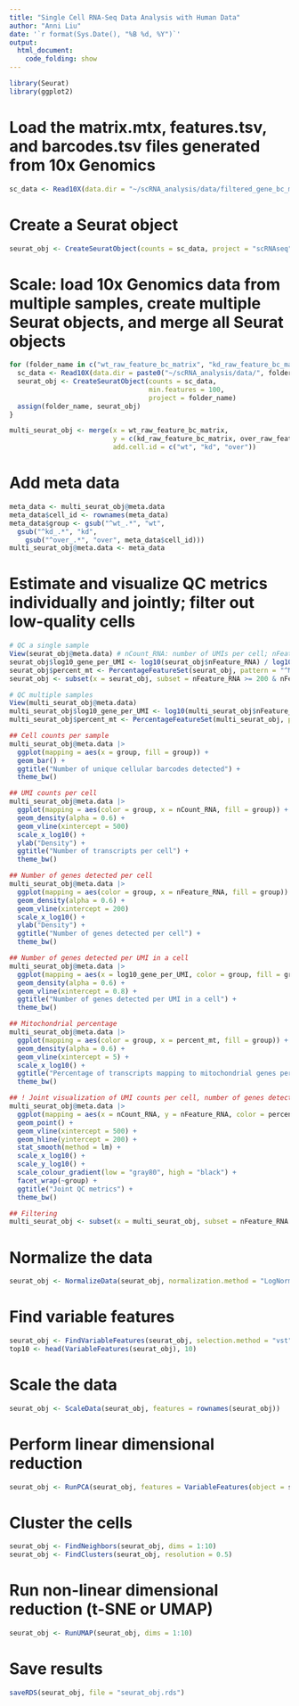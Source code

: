 ```yaml
---
title: "Single Cell RNA-Seq Data Analysis with Human Data"
author: "Anni Liu"
date: '`r format(Sys.Date(), "%B %d, %Y")`'
output: 
  html_document:
    code_folding: show
---
```


```r
library(Seurat)
library(ggplot2)
```

# Load the matrix.mtx, features.tsv, and barcodes.tsv files generated from 10x Genomics 
```r
sc_data <- Read10X(data.dir = "~/scRNA_analysis/data/filtered_gene_bc_matrices/hg19/")
```

# Create a Seurat object
```r
seurat_obj <- CreateSeuratObject(counts = sc_data, project = "scRNAseq", min.cells = 3, min.features = 200)
```

# Scale: load 10x Genomics data from multiple samples, create multiple Seurat objects, and merge all Seurat objects
```r
for (folder_name in c("wt_raw_feature_bc_matrix", "kd_raw_feature_bc_matrix", "over_raw_feature_bc_matrix")){
  sc_data <- Read10X(data.dir = paste0("~/scRNA_analysis/data/", folder_name))
  seurat_obj <- CreateSeuratObject(counts = sc_data, 
                                   min.features = 100, 
                                   project = folder_name)
  assign(folder_name, seurat_obj)
}

multi_seurat_obj <- merge(x = wt_raw_feature_bc_matrix, 
                          y = c(kd_raw_feature_bc_matrix, over_raw_feature_bc_matrix),
                          add.cell.id = c("wt", "kd", "over"))
```

# Add meta data
```r
meta_data <- multi_seurat_obj@meta.data
meta_data$cell_id <- rownames(meta_data)
meta_data$group <- gsub("^wt_.*", "wt",
  gsub("^kd_.*", "kd",
    gsub("^over_.*", "over", meta_data$cell_id)))
multi_seurat_obj@meta.data <- meta_data
```

# Estimate and visualize QC metrics individually and jointly; filter out low-quality cells
```r
# QC a single sample
View(seurat_obj@meta.data) # nCount_RNA: number of UMIs per cell; nFeature_RNA: number of genes detected per cell
seurat_obj$log10_gene_per_UMI <- log10(seurat_obj$nFeature_RNA) / log10(seurat_obj$nCount_RNA)
seurat_obj$percent_mt <- PercentageFeatureSet(seurat_obj, pattern = "^MT-")
seurat_obj <- subset(x = seurat_obj, subset = nFeature_RNA >= 200 & nFeature_RNA >= 500 & log10_gene_per_UMI > 0.8 & percent_mt < 5)

# QC multiple samples
View(multi_seurat_obj@meta.data)
multi_seurat_obj$log10_gene_per_UMI <- log10(multi_seurat_obj$nFeature_RNA) / log10(multi_seurat_obj$nCount_RNA)
multi_seurat_obj$percent_mt <- PercentageFeatureSet(multi_seurat_obj, pattern = "^MT-")

## Cell counts per sample
multi_seurat_obj@meta.data |>
  ggplot(mapping = aes(x = group, fill = group)) + 
  geom_bar() +
  ggtitle("Number of unique cellular barcodes detected") + 
  theme_bw()

## UMI counts per cell
multi_seurat_obj@meta.data |>
  ggplot(mapping = aes(color = group, x = nCount_RNA, fill = group)) + 
  geom_density(alpha = 0.6) + 
  geom_vline(xintercept = 500)
  scale_x_log10() + 
  ylab("Density") +
  ggtitle("Number of transcripts per cell") + 
  theme_bw()

## Number of genes detected per cell
multi_seurat_obj@meta.data |>
  ggplot(mapping = aes(color = group, x = nFeature_RNA, fill = group)) + 
  geom_density(alpha = 0.6) + 
  geom_vline(xintercept = 200)
  scale_x_log10() + 
  ylab("Density") +
  ggtitle("Number of genes detected per cell") + 
  theme_bw()

## Number of genes detected per UMI in a cell
multi_seurat_obj@meta.data |>
  ggplot(mapping = aes(x = log10_gene_per_UMI, color = group, fill = group)) +
  geom_density(alpha = 0.6) +
  geom_vline(xintercept = 0.8) + 
  ggtitle("Number of genes detected per UMI in a cell") + 
  theme_bw()

## Mitochondrial percentage
multi_seurat_obj@meta.data |>
  ggplot(mapping = aes(color = group, x = percent_mt, fill = group)) + 
  geom_density(alpha = 0.6) + 
  geom_vline(xintercept = 5) + 
  scale_x_log10() + 
  ggtitle("Percentage of transcripts mapping to mitochondrial genes per cell") + 
  theme_bw()

## ! Joint visualization of UMI counts per cell, number of genes detected per cell, and mitochondrial percentage
multi_seurat_obj@meta.data |>
  ggplot(mapping = aes(x = nCount_RNA, y = nFeature_RNA, color = percent_mt)) + 
  geom_point() + 
  geom_vline(xintercept = 500) +
  geom_hline(yintercept = 200) +
  stat_smooth(method = lm) +
  scale_x_log10() + 
  scale_y_log10() + 
  scale_colour_gradient(low = "gray80", high = "black") +
  facet_wrap(~group) + 
  ggtitle("Joint QC metrics") + 
  theme_bw()

## Filtering
multi_seurat_obj <- subset(x = multi_seurat_obj, subset = nFeature_RNA >= 200 & nFeature_RNA >= 500 & log10_gene_per_UMI > 0.8 & percent_mt < 5)
```

# Normalize the data
```r
seurat_obj <- NormalizeData(seurat_obj, normalization.method = "LogNormalize", scale.factor = 10000)
```

# Find variable features
```r
seurat_obj <- FindVariableFeatures(seurat_obj, selection.method = "vst", nfeatures = 2000)
top10 <- head(VariableFeatures(seurat_obj), 10)
```

# Scale the data
```r
seurat_obj <- ScaleData(seurat_obj, features = rownames(seurat_obj))
```

# Perform linear dimensional reduction
```r
seurat_obj <- RunPCA(seurat_obj, features = VariableFeatures(object = seurat_obj))
```

# Cluster the cells
```r
seurat_obj <- FindNeighbors(seurat_obj, dims = 1:10)
seurat_obj <- FindClusters(seurat_obj, resolution = 0.5)
```

# Run non-linear dimensional reduction (t-SNE or UMAP)
```r
seurat_obj <- RunUMAP(seurat_obj, dims = 1:10)
```

# Save results
```r
saveRDS(seurat_obj, file = "seurat_obj.rds")
```

